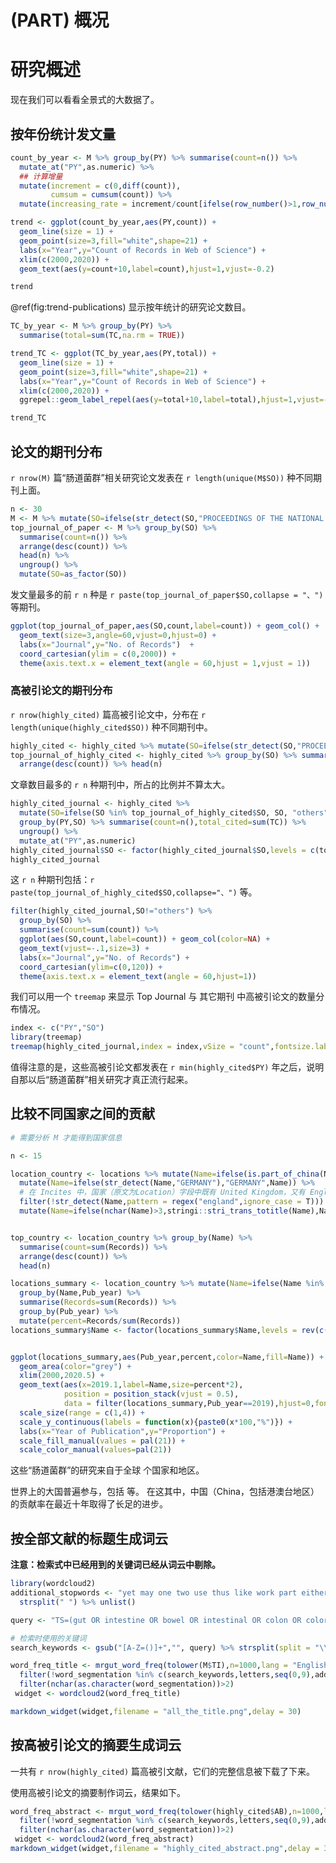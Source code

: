 \mainmatter
# (PART) 概况 {-}

# 研究概述 {#intro}

现在我们可以看看全景式的大数据了。


## 按年份统计发文量

```r
count_by_year <- M %>% group_by(PY) %>% summarise(count=n()) %>%
  mutate_at("PY",as.numeric) %>%
  ## 计算增量
  mutate(increment = c(0,diff(count)),
         cumsum = cumsum(count)) %>%
  mutate(increasing_rate = increment/count[ifelse(row_number()>1,row_number()-1,1)])

trend <- ggplot(count_by_year,aes(PY,count)) + 
  geom_line(size = 1) + 
  geom_point(size=3,fill="white",shape=21) + 
  labs(x="Year",y="Count of Records in Web of Science") + 
  xlim(c(2000,2020)) +  
  geom_text(aes(y=count+10,label=count),hjust=1,vjust=-0.2)
```


```r
trend 
```

\@ref(fig:trend-publications) 显示按年统计的研究论文数目。

```r
TC_by_year <- M %>% group_by(PY) %>%
  summarise(total=sum(TC,na.rm = TRUE))

trend_TC <- ggplot(TC_by_year,aes(PY,total)) + 
  geom_line(size = 1) + 
  geom_point(size=3,fill="white",shape=21) + 
  labs(x="Year",y="Count of Records in Web of Science") + 
  xlim(c(2000,2020)) +  
  ggrepel::geom_label_repel(aes(y=total+10,label=total),hjust=1,vjust=-0.2,size=3,label.size = NA,label.padding = 0.01)
```

```r
trend_TC
```

## 论文的期刊分布

`r nrow(M)` 篇“肠道菌群”相关研究论文发表在 `r length(unique(M$SO))` 种不同期刊上面。


```r
n <- 30
M <- M %>% mutate(SO=ifelse(str_detect(SO,"PROCEEDINGS OF THE NATIONAL ACADEMY OF SCIENCES OF THE UNITED STATES OF AMERICA"),"PNAS",stringi::stri_trans_totitle(SO)))
top_journal_of_paper <- M %>% group_by(SO) %>%
  summarise(count=n()) %>%
  arrange(desc(count)) %>%
  head(n) %>%
  ungroup() %>%
  mutate(SO=as_factor(SO))
```

发文量最多的前 `r n` 种是 `r paste(top_journal_of_paper$SO,collapse = "、")` 等期刊。

```r
ggplot(top_journal_of_paper,aes(SO,count,label=count)) + geom_col() + 
  geom_text(size=3,angle=60,vjust=0,hjust=0) +
  labs(x="Journal",y="No. of Records")  +
  coord_cartesian(ylim = c(0,2000)) +
  theme(axis.text.x = element_text(angle = 60,hjust = 1,vjust = 1))
```

### 高被引论文的期刊分布


`r nrow(highly_cited)` 篇高被引论文中，分布在 `r length(unique(highly_cited$SO))` 种不同期刊中。

```r
highly_cited <- highly_cited %>% mutate(SO=ifelse(str_detect(SO,"PROCEEDINGS OF THE NATIONAL ACADEMY OF SCIENCES OF THE UNITED STATES OF AMERICA"),"PNAS",stringi::stri_trans_totitle(SO)))
top_journal_of_highly_cited <- highly_cited %>% group_by(SO) %>% summarise(count=n()) %>%
  arrange(desc(count)) %>% head(n) 
```

文章数目最多的 `r n` 种期刊中，所占的比例并不算太大。

```r
highly_cited_journal <- highly_cited %>%
  mutate(SO=ifelse(SO %in% top_journal_of_highly_cited$SO, SO, "others")) %>% 
  group_by(PY,SO) %>% summarise(count=n(),total_cited=sum(TC)) %>% 
  ungroup() %>%
  mutate_at("PY",as.numeric)
highly_cited_journal$SO <- factor(highly_cited_journal$SO,levels = c(top_journal_of_highly_cited$SO,"others"))
highly_cited_journal
```

这 `r n` 种期刊包括：`r paste(top_journal_of_highly_cited$SO,collapse="、")` 等。

```r
filter(highly_cited_journal,SO!="others") %>%
  group_by(SO) %>%
  summarise(count=sum(count)) %>%
  ggplot(aes(SO,count,label=count)) + geom_col(color=NA) +
  geom_text(vjust=-.1,size=3) +
  labs(x="Journal",y="No. of Records") +
  coord_cartesian(ylim=c(0,120)) +
  theme(axis.text.x = element_text(angle = 60,hjust=1))
```

我们可以用一个 `treemap` 来显示 Top Journal 与 其它期刊 中高被引论文的数量分布情况。

```r
index <- c("PY","SO")
library(treemap)
treemap(highly_cited_journal,index = index,vSize = "count",fontsize.labels = 9)


```

值得注意的是，这些高被引论文都发表在 `r min(highly_cited$PY)` 年之后，说明自那以后“肠道菌群”相关研究才真正流行起来。

## 比较不同国家之间的贡献

```r
# 需要分析 M 才能得到国家信息

n <- 15

location_country <- locations %>% mutate(Name=ifelse(is.part_of_china(Name),"CHINA",Name)) %>%
  mutate(Name=ifelse(str_detect(Name,"GERMANY"),"GERMANY",Name)) %>%
  # 在 Incites 中，国家（原文为Location）字段中既有 United Kingdom，又有 England。实际上，UK的论文中是包括了England 的。
  filter(!str_detect(Name,pattern = regex("england",ignore_case = T))) %>%
  mutate(Name=ifelse(nchar(Name)>3,stringi::stri_trans_totitle(Name),Name))


top_country <- location_country %>% group_by(Name) %>%
  summarise(count=sum(Records)) %>% 
  arrange(desc(count)) %>%
  head(n)

locations_summary <- location_country %>% mutate(Name=ifelse(Name %in% top_country$Name, Name, "Others")) %>%
  group_by(Name,Pub_year) %>%
  summarise(Records=sum(Records)) %>%
  group_by(Pub_year) %>%
  mutate(percent=Records/sum(Records))
locations_summary$Name <- factor(locations_summary$Name,levels = rev(c(top_country$Name,"Others")))


ggplot(locations_summary,aes(Pub_year,percent,color=Name,fill=Name)) + 
  geom_area(color="grey") +
  xlim(2000,2020.5) + 
  geom_text(aes(x=2019.1,label=Name,size=percent*2),
            position = position_stack(vjust = 0.5),
            data = filter(locations_summary,Pub_year==2019),hjust=0,fontface="bold") +
  scale_size(range = c(1,4)) +
  scale_y_continuous(labels = function(x){paste0(x*100,"%")}) +
  labs(x="Year of Publication",y="Proportion") +
  scale_fill_manual(values = pal(21)) +
  scale_color_manual(values=pal(21))
```

这些“肠道菌群”的研究来自于全球 个国家和地区。





世界上的大国普遍参与，包括 等。
在这其中，中国（China，包括港澳台地区）的贡献率在最近十年取得了长足的进步。


## 按全部文献的标题生成词云

**注意：检索式中已经用到的关键词已经从词云中剔除。**

```r
library(wordcloud2)
additional_stopwords <- "yet may one two use thus like work part either show but never non need among also however study" %>%
  strsplit(" ") %>% unlist()
```

```r
query <- "TS=(gut OR intestine OR bowel OR intestinal OR colon OR colorectal OR gastrointestine OR gastrointestinal) AND TS=(microbiome OR microbiota OR flora OR microbe OR microbes OR commensal OR symbiont OR pathobiont OR mycobiome OR virome OR metagenome OR meta-genome)"

# 检索时使用的关键词
search_keywords <- gsub("[A-Z=()]+","", query) %>% strsplit(split = "\\s+") %>% unlist() %>% unique() 
```

```r
word_freq_title <- mrgut_word_freq(tolower(M$TI),n=1000,lang = "English") %>%
  filter(!word_segmentation %in% c(search_keywords,letters,seq(0,9),additional_stopwords)) %>%
  filter(nchar(as.character(word_segmentation))>2)
 widget <- wordcloud2(word_freq_title) 

markdown_widget(widget,filename = "all_the_title.png",delay = 30)
```

## 按高被引论文的摘要生成词云

一共有 `r nrow(highly_cited)` 篇高被引文献，它们的完整信息被下载了下来。

使用高被引论文的摘要制作词云，结果如下。

```r
word_freq_abstract <- mrgut_word_freq(tolower(highly_cited$AB),n=1000,lang = "English") %>%
  filter(!word_segmentation %in% c(search_keywords,letters,seq(0,9),additional_stopwords)) %>%
  filter(nchar(as.character(word_segmentation))>2)
 widget <- wordcloud2(word_freq_abstract) 
markdown_widget(widget,filename = "highly_cited_abstract.png",delay = 30)
```

